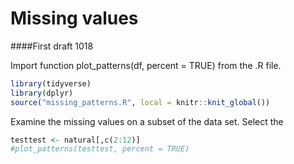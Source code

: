 # Missing values

####First draft 1018

Import function plot_patterns(df, percent = TRUE) from the .R file.
```r
library(tidyverse)
library(dplyr)
source("missing_patterns.R", local = knitr::knit_global())
```

Examine the missing values on a subset of the data set. Select the 
```r
testtest <- natural[,c(2:12)]
#plot_patterns(testtest, percent = TRUE)
```